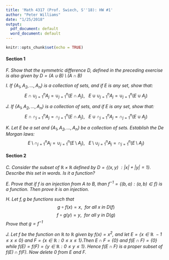 ```yaml
---
title: 'Math 4317 (Prof. Swiech, S''18): HW #1'
author: "Peter Williams"
date: "1/25/2018"
output:
  pdf_document: default
  word_document: default
---
```


```r
knitr::opts_chunk$set(echo = TRUE)
```

#### Section 1
*F. Show that the symmetric difference $D$, defined in the preceding exercise is also given by $D = (A \cup B) \setminus (A \cap B)$*

*I. If $\{A_1,A_2, ...,A_n \}$ is a collection of sets, and if E is any set, show that:*
$$E \cap \cup_{j=1}^{n}A_j = \cup_{j=1}^{n} (E \cap A_j),\ \ \ E \cup \cup_{j=1}^{n}A_j = \cup_{j=1}^{n} (E \cup A_j)$$

*J. If $\{A_1,A_2, ...,A_n \}$ is a collection of sets, and if E is any set, show that:*
$$E \cap \cap_{j=1}^{n}A_j = \cap_{j=1}^{n} (E \cap A_j),\ \ \ E \cup \cap_{j=1}^{n}A_j = \cap_{j=1}^{n} (E \cup A_j)$$

*K. Let E be a set and $\{A_1,A_2, ...,A_n \}$ be a collection of sets. Establish the De Morgan laws:*
$$E \setminus \cap_{j=1}^{n}A_j = \cup_{j=1}^{n} (E \setminus A_j),\ \ \ E \setminus \cup_{j=1}^{n}A_j = \cap_{j=1}^{n} (E \setminus A_j)$$

#### Section 2
*C. Consider the subset of $\mathbb{R}\times \mathbb{R}$ defined by $D = \{(x,y)\ :|x| + |y| = 1  \}$. Describe this set in words. Is it a function?*  

*E. Prove that if $f$ is an injection from $A$ to $B$, than $f^{-1} = \{(b,a): (a,b) \in f \}$ is a function. Then prove it is an injection.*  

*H. Let $f,g$ be functions such that*
$$ g \circ f(x) = x, \ \ for\ all\ x\ in\ D(f) $$
$$ f \circ g(y) = y, \ \ for\ all\ y\ in\ D(g) $$
*Prove that $g = f^{-1}$*  


*J. Let $f$ be the function on $\mathbb{R}$ to $\mathbb{R}$ given by $f(x) = x^2$, and let $E = \{x \in \mathbb{R} \: -1 \leq x \leq 0 \}$  and $F = \{x \in \mathbb{R}: 0 \leq x \leq 1 \}$.Then $E \cap F = \{0\}$ and $f(E \cap F) = \{0\}$ while $f(E) = f(F) = \{ y \in \mathbb{R}: 0 \leq y \leq 1\}$. Hence $f(E \cap F)$ is a proper subset of $f(E) \cap f(F)$. Now delete $0$ from E and F.*

